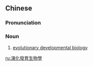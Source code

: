 {{also|演化发育生物学}}
==Chinese==
{{zh-forms|s=演化发育生物学|type=223}}

===Pronunciation===
{{zh-pron
|m=yǎnhuà fāyù shēngwùxué
|c=jin2 faa3 faat3 juk6 sang1 mat6 hok6,jin5 faa3 faat3 juk6 sang1 mat6 hok6
|cat=n
}}

===Noun===
{{zh-noun}}

# [[evolutionary developmental biology]]

{{zh-cat|Evolutionary theory|Biology}}

[[ru:演化發育生物學]]
